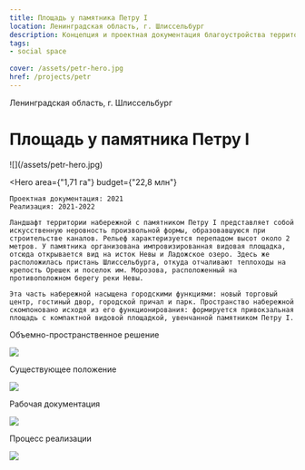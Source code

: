 ```yaml
---
title: Площадь у памятника Петру I
location: Ленинградская область, г. Шлиссельбург
description: Концепция и проектная документация благоустройства территории набережной
tags:
- social space
    
cover: /assets/petr-hero.jpg
href: /projects/petr
---
```


Ленинградская область, г. Шлиссельбург

# Площадь у памятника Петру I

<Wide>
    ![](/assets/petr-hero.jpg)
</Wide>

<Hero
    area={"1,71 га"}
    budget={"22,8 млн"}
>
    Проектная документация: 2021  
    Реализация: 2021-2022  

    Ландшафт территории набережной с памятником Петру I представляет собой искусственную неровность произвольной формы, образовавшуюся при строительстве каналов. Рельеф характеризуется перепадом высот около 2 метров. У памятника организована импровизированная видовая площадка, отсюда открывается вид на исток Невы и Ладожское озеро. Здесь же расположилась пристань Шлиссельбурга, откуда отчаливают теплоходы на крепость Орешек и поселок им. Морозова, расположенный на противоположном берегу реки Невы.

    Эта часть набережной насыщена городскими функциями: новый торговый центр, гостиный двор, городской причал и парк. Пространство набережной скомпоновано исходя из его функционирования: формируется привокзальная площадь с компактной видовой площадкой, увенчанной памятником Петру I.
</Hero>

Объемно-пространственное решение

![](/assets/petr-00.jpg)

Существующее положение

![](/assets/petr-01.jpg)

Рабочая документация

![](/assets/petr-02.jpg)

Процесс реализации

![](/assets/petr-03.jpg)

